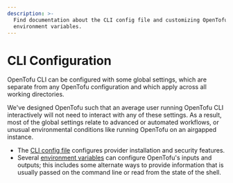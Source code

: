```yaml
---
description: >-
  Find documentation about the CLI config file and customizing OpenTofu
  environment variables.
---
```


# CLI Configuration

OpenTofu CLI can be configured with some global settings, which are separate
from any OpenTofu configuration and which apply across all working directories.

We've designed OpenTofu such that an average user running OpenTofu CLI
interactively will not need to interact with any of these settings. As a result,
most of the global settings relate to advanced or automated workflows, or
unusual environmental conditions like running OpenTofu on an airgapped
instance.

- The [CLI config file](../config/config-file.mdx) configures provider
  installation and security features.
- Several [environment variables](../config/environment-variables.mdx) can
  configure OpenTofu's inputs and outputs; this includes some alternate ways to
  provide information that is usually passed on the command line or read from
  the state of the shell.
